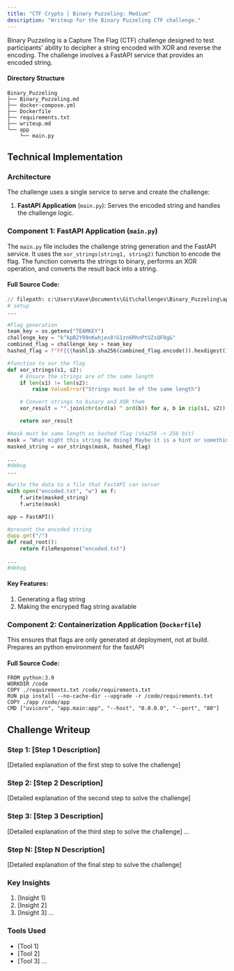 ```yaml
---
title: "CTF Crypto | Binary Puzzeling: Medium"
description: "Writeup for the Binary Puzzeling CTF challenge."
---
```


Binary Puzzeling is a Capture The Flag (CTF) challenge designed to test participants' ability to decipher a string encoded with XOR and reverse the encoding. The challenge involves a FastAPI service that provides an encoded string.

#### Directory Structure

```
Binary_Puzzeling
├── Binary_Puzzeling.md
├── docker-compose.yml
├── Dockerfile
├── requirements.txt
├── writeup.md
└── app
    └── main.py
```


## Technical Implementation

### Architecture

The challenge uses a single service to serve and create the challenge:

1.  **FastAPI Application** (`main.py`): Serves the encoded string and handles the challenge logic.

### Component 1: FastAPI Application (`main.py`)

The `main.py` file includes the challenge string generation and the FastAPI service. It uses the `xor_strings(string1, string2)` function to encode the flag. The function converts the strings to binary, performs an XOR operation, and converts the result back into a string.

#### Full Source Code:

```python
// filepath: c:\Users\Kave\Documents\Git\challenges\Binary_Puzzeling\app\main.py
# setup
...

#Flag generation
team_key = os.getenv("TEAMKEY")
challenge_key = "k^kpB2Y99nKwhjex8!G1zn6RhnPtUZsQF0g&"
combined_flag = challenge_key + team_key
hashed_flag = f"FF{{{hashlib.sha256(combined_flag.encode()).hexdigest()}}}"

#function to xor the flag
def xor_strings(s1, s2):
    # Ensure the strings are of the same length
    if len(s1) != len(s2):
        raise ValueError("Strings must be of the same length")

    # Convert strings to binary and XOR them
    xor_result = "".join(chr(ord(a) ^ ord(b)) for a, b in zip(s1, s2))

    return xor_result

#mask must be same length as hashed flag (sha256 -> 256 bit)
mask = "What might this string be doing? Maybe it is a hint or something.lol"
masked_string = xor_strings(mask, hashed_flag)

...
#debug
...

#write the data to a file that FastAPI can server
with open("encoded.txt", "w") as f:
    f.write(masked_string)
    f.write(mask)

app = FastAPI()

#present the encoded string
@app.get("/")
def read_root():
    return FileResponse("encoded.txt")

...
#debug

```
#### Key Features:

1.  Generating a flag string
2.  Making the encryped flag string available

### Component 2: Containerization Application (`Dockerfile`)

This ensures that flags are only generated at deployment, not at build. Prepares an python environment for the fastAPI


#### Full Source Code:
```
FROM python:3.9
WORKDIR /code
COPY ./requirements.txt /code/requirements.txt
RUN pip install --no-cache-dir --upgrade -r /code/requirements.txt
COPY ./app /code/app
CMD ["uvicorn", "app.main:app", "--host", "0.0.0.0", "--port", "80"]
```

## Challenge Writeup

### Step 1: [Step 1 Description]

[Detailed explanation of the first step to solve the challenge]

### Step 2: [Step 2 Description]

[Detailed explanation of the second step to solve the challenge]

### Step 3: [Step 3 Description]

[Detailed explanation of the third step to solve the challenge]
...

### Step N: [Step N Description]

[Detailed explanation of the final step to solve the challenge]

### Key Insights

1.  [Insight 1]
2.  [Insight 2]
3.  [Insight 3]
    ...

### Tools Used

* [Tool 1]
* [Tool 2]
* [Tool 3]
    ...